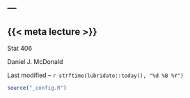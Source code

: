 ---
---

## {{< meta lecture >}} {.large background-image="gfx/smooths.svg" background-opacity="0.3"}

[Stat 406]{.secondary}

[Daniel J. McDonald]{.secondary}

Last modified -- `r strftime(lubridate::today(), "%d %B %Y")`

```r
source("_config.R")
```

